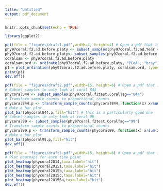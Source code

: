 ```yaml
---
title: "Untitled"
output: pdf_document
---
```


```r
knitr::opts_chunk$set(echo = TRUE)
```

```r
library(ggplot2)

pdf(file = "figures/draft1.pdf",width=4, height=4) # Open a pdf that is 4x4 inches
phy97coral.f2.ad.before.platy <- subset_samples(phy97coral.f2.ad,Year!="2016March")
phy97coral.f2.ad.before.platy<- subset_samples(phy97coral.f2.ad.before.platy,Coral_Species=="Platygyra_sp")
coralsam <- phy97coral.f2.ad.before.platy
coralsam.ord <- ordinate(phy97coral.f2.ad.before.platy, "PCoA", "bray")
p1 = plot_ordination(phy97coral.f2.ad.before.platy, coralsam.ord, type="samples", color="Status", title="Symbiodinium communities",shape="Year") + scale_colour_brewer(type = "div", palette = "Set1", direction = -1) + geom_point(aes(size = 10)) #+ theme(legend.position="none")
print(p1)
dev.off()
```

```r
pdf(file = "figures/draft2.pdf",width=15, height=6) # Open a pdf that is 4x4 inches
# Subset samples to only look at coral 844
phycoral844 <- subset_samples(phy97coral.f2test,CoralTag=="844")
# Transform sample counts to proportional counts
phycoral844.p <- transform_sample_counts(phycoral844, function(x) x/sum(x))
# Make a bar plot
plot_bar(phycoral844.p,fill="hit") # this is a particularly good one
# Subset samples to only look at coral 99
phycoral99 <- subset_samples(phy97coral.f2test,CoralTag=="99")
# Transform sample counts to proportional counts
phycoral99.p <- transform_sample_counts(phycoral99, function(x) x/sum(x))
# Make a bar plot
plot_bar(phycoral99.p,fill="hit")
dev.off()
```

```r
pdf(file = "figures/draft3.pdf",width=15, height=6) # Open a pdf that is 15x6 inches
# Plot heatmaps for each time point
plot_heatmap(phycoral2014,taxa.label="hit")
plot_heatmap(phycoral2015a,taxa.label="hit")
plot_heatmap(phycoral2015b,taxa.label="hit")
plot_heatmap(phycoral2015c,taxa.label="hit")
plot_heatmap(phycoral20156a,taxa.label="hit")
dev.off()
```